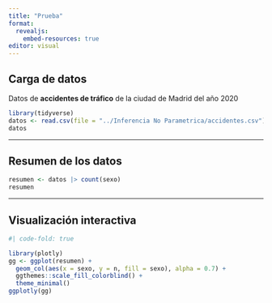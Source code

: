 ---
title: "Prueba"
format:
  revealjs:
    embed-resources: true
editor: visual
---

## Carga de datos

Datos de **accidentes de tráfico** de la ciudad de Madrid del año 2020

```{r}
library(tidyverse)
datos <- read.csv(file = "../Inferencia No Parametrica/accidentes.csv")
datos
```

------------------------------------------------------------------------

## Resumen de los datos

```{r}
resumen <- datos |> count(sexo)
resumen
```

------------------------------------------------------------------------

## Visualización interactiva

```{r}
#| code-fold: true

library(plotly)
gg <- ggplot(resumen) + 
  geom_col(aes(x = sexo, y = n, fill = sexo), alpha = 0.7) + 
  ggthemes::scale_fill_colorblind() + 
  theme_minimal()
ggplotly(gg)
```
